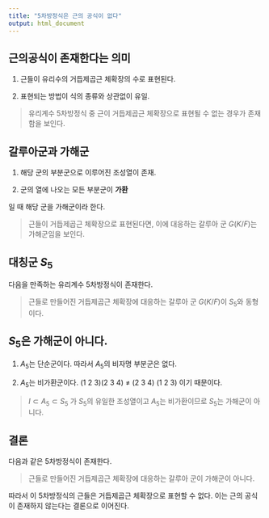 ```yaml
---
title: "5차방정식은 근의 공식이 없다"
output: html_document
---
```



## 근의공식이 존재한다는 의미

1. 근들이 유리수의 거듭제곱근 체확장의 수로 표현된다. 

2. 표현되는 방법이 식의 종류와 상관없이 유일. 


> 유리계수 5차방정식 중 근이 거듭제곱근 체확장으로 표현될 수 없는 경우가 존재함을 보인다. 



## 갈루아군과 가해군

1. 해당 군의 부분군으로 이루어진 조성열이 존재. 

2. 군의 열에 나오는 모든 부분군이 **가환**


일 때 해당 군을 가해군이라 한다. 


> 근들이 거듭제곱근 체확장으로 표현된다면, 이에 대응하는 갈루아 군 $G(K/F)$는 가해군임을 보인다. 



## 대칭군 $S_5$

다음을 만족하는 유리계수 5차방정식이 존재한다. 

> 근들로 만들어진 거듭제곱근 체확장에 대응하는 갈루아 군 $G(K/F)$이 $S_5$와 동형이다.


## $S_5$은 가해군이 아니다. 

1. $A_5$는 단순군이다. 따라서 $A_5$의 비자명 부분군은 없다. 


2. $A_5$는 비가환군이다. (1 2 3)(2 3 4) $\neq$ (2 3 4) (1 2 3) 이기 때문이다. 


> $I \subset A_5 \subset S_5$ 가 $S_5$의 유일한 조성열이고 $A_5$는 비가환이므로 $S_5$는 가해군이 아니다. 


## 결론

다음과 같은 5차방정식이 존재한다.

> 근들로 만들어진 거듭제곱근 체확장에 대응하는 갈루아 군이 가해군이 아니다. 


따라서 이 5차방정식의 근들은 거듭제곱근 체확장으로 표현할 수 없다. 이는 근의 공식이 존재하지 않는다는 결론으로 이어진다. 

